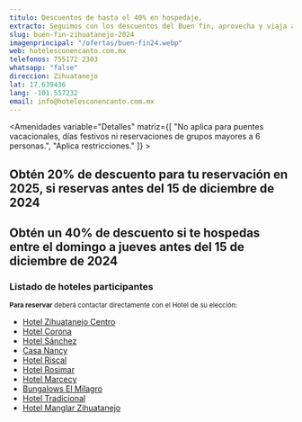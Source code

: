 ```yaml
---
titulo: Descuentos de hasta el 40% en hospedaje.
extracto: Seguimos con los descuentos del Buen fin, aprovecha y viaja a la playa con los mejores descuentos del año.
slug: buen-fin-zihuatanejo-2024
imagenprincipal: "/ofertas/buen-fin24.webp"
web: hotelesconencanto.com.mx
telefonos: 755172 2303
whatsapp: "false"
direccion: Zihuatanejo
lat: 17.639436
lang: -101.557232
email: info@hotelesconencanto.com.mx
---
```



<Amenidades variable="Detalles" matriz={[ "No aplica para puentes vacacionales, días festivos ni reservaciones de grupos mayores a 6 personas.", "Aplica restricciones." ]} > 




## **Obtén 20% de descuento** para tu reservación en 2025, si reservas antes del 15 de diciembre de 2024
## **Obtén un 40% de descuento** si te hospedas entre el domingo a jueves antes del 15 de diciembre de 2024


### Listado de hoteles participantes

<small>**Para reservar** deberá contactar directamente con el Hotel de su elección:</small>

- [Hotel Zihuatanejo Centro](https://hotelesconencanto.com.mx/hoteles/hotel-zihua-centro/)
- [Hotel Corona](https://hotelesconencanto.com.mx/hoteles/hotel-corona)
- [Hotel Sánchez](https://hotelesconencanto.com.mx/hoteles/hotel-sanchez)
- [Casa Nancy](https://hotelesconencanto.com.mx/hoteles/casa-nancy)
- [Hotel Riscal](https://hotelesconencanto.com.mx/hoteles/hotel-riscal)
- [Hotel Rosimar](https://hotelesconencanto.com.mx/hoteles/hotel-rosimar)
- [Hotel Marcecy](https://hotelesconencanto.com.mx/hoteles/hotel-marcecy)
- [Bungalows El Milagro](https://hotelesconencanto.com.mx/hoteles/bungalows-el-milagro)
- [Hotel Tradicional](https://hotelesconencanto.com.mx/hoteles/hotel-el-tradicional-vv/)
- [Hotel Manglar Zihuatanejo](https://hotelesconencanto.com.mx/hoteles/hotel-manglar-zihuatanejo)


</Amenidades>

